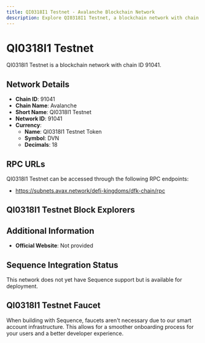 ```yaml
--- 
title: QI0318I1 Testnet - Avalanche Blockchain Network
description: Explore QI0318I1 Testnet, a blockchain network with chain ID 91041. Learn about its native currency, QI0318I1 Testnet Token, and how to interact with the network.
---
```


# QI0318I1 Testnet

QI0318I1 Testnet is a blockchain network with chain ID 91041.

## Network Details

- **Chain ID**: 91041
- **Chain Name**: Avalanche
- **Short Name**: QI0318I1 Testnet
- **Network ID**: 91041
- **Currency**: 
  - **Name**: QI0318I1 Testnet Token
  - **Symbol**: DVN
  - **Decimals**: 18

## RPC URLs

QI0318I1 Testnet can be accessed through the following RPC endpoints:

- https://subnets.avax.network/defi-kingdoms/dfk-chain/rpc

## QI0318I1 Testnet Block Explorers



## Additional Information

- **Official Website**: Not provided

## Sequence Integration Status

This network does not yet have Sequence support but is available for deployment.

## QI0318I1 Testnet Faucet

When building with Sequence, faucets aren't necessary due to our smart account infrastructure. This allows for a smoother onboarding process for your users and a better developer experience.
